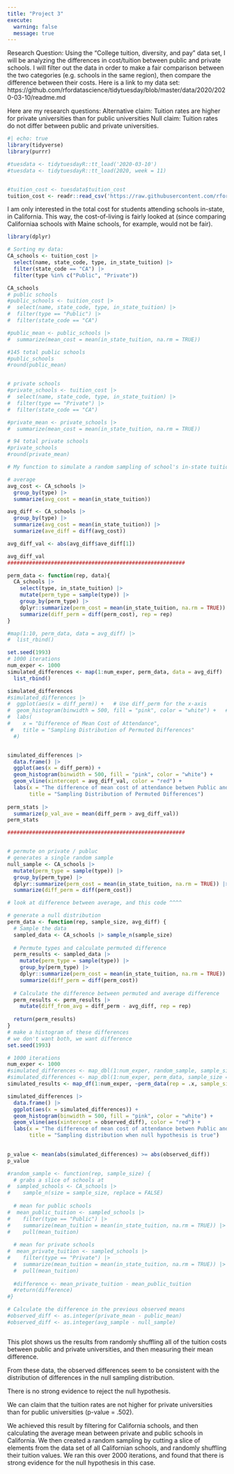 ```yaml
---
title: "Project 3"
execute: 
  warning: false
  message: true
---
```


Research Question: 
Using the "College tuition, diversity, and pay" data set, I will be analyzing the differences in cost/tuition between public and private schools. I will filter out the data in order to make a fair comparison between the two categories (e.g. schools in the same region), then compare the difference between their costs. 
Here is a link to my data set: https://github.com/rfordatascience/tidytuesday/blob/master/data/2020/2020-03-10/readme.md

Here are my research questions:
Alternative claim: Tuition rates are higher for private universities than for public universities 
Null claim: Tuition rates do not differ between public and private universities.

```r
#| echo: true
library(tidyverse)
library(purrr)

#tuesdata <- tidytuesdayR::tt_load('2020-03-10')
#tuesdata <- tidytuesdayR::tt_load(2020, week = 11)


#tuition_cost <- tuesdata$tuition_cost
tuition_cost <- readr::read_csv('https://raw.githubusercontent.com/rfordatascience/tidytuesday/main/data/2020/2020-03-10/tuition_cost.csv')
```
I am only interested in the total cost for students attending schools in-state, in California. This way, the cost-of-living is fairly looked at (since comparing Californiaa schools with Maine schools, for example, would not be fair). 
```r
library(dplyr)

# Sorting my data:
CA_schools <- tuition_cost |>
  select(name, state_code, type, in_state_tuition) |>
  filter(state_code == "CA") |>
  filter(type %in% c("Public", "Private"))

CA_schools 
# public schools
#public_schools <- tuition_cost |>
#  select(name, state_code, type, in_state_tuition) |>
#  filter(type == "Public") |>
#  filter(state_code == "CA")

#public_mean <- public_schools |>
#  summarize(mean_cost = mean(in_state_tuition, na.rm = TRUE))

#145 total public schools
#public_schools
#round(public_mean)


# private schools
#private_schools <- tuition_cost |>
#  select(name, state_code, type, in_state_tuition) |>
#  filter(type == "Private") |>
#  filter(state_code == "CA") 

#private_mean <- private_schools |>
#  summarize(mean_cost = mean(in_state_tuition, na.rm = TRUE))

# 94 total private schools
#private_schools
#round(private_mean)
```

```r
# My function to simulate a random sampling of school's in-state tuition

# average
avg_cost <- CA_schools |>
  group_by(type) |>
  summarize(avg_cost = mean(in_state_tuition))

avg_diff <- CA_schools |> 
  group_by(type) |> 
  summarize(avg_cost = mean(in_state_tuition)) |> 
  summarize(ave_diff = diff(avg_cost))

avg_diff_val <- abs(avg_diff$ave_diff[1])

avg_diff_val
#########################################################

perm_data <- function(rep, data){
  CA_schools |>
    select(type, in_state_tuition) |> 
    mutate(perm_type = sample(type)) |> 
    group_by(perm_type) |> 
    dplyr::summarize(perm_cost = mean(in_state_tuition, na.rm = TRUE)) |>
    summarize(diff_perm = diff(perm_cost), rep = rep)
}

#map(1:10, perm_data, data = avg_diff) |> 
#  list_rbind()

set.seed(1993)
# 1000 iterations
num_exper <- 1000
simulated_differences <- map(1:num_exper, perm_data, data = avg_diff) |> 
  list_rbind()

simulated_differences
#simulated_differences |>
#  ggplot(aes(x = diff_perm)) +   # Use diff_perm for the x-axis
#  geom_histogram(binwidth = 500, fill = "pink", color = "white") +   # Customize histogram
#  labs(
#    x = "Difference of Mean Cost of Attendance",
 #   title = "Sampling Distribution of Permuted Differences"
  #)


simulated_differences |> 
  data.frame() |> 
  ggplot(aes(x = diff_perm)) + 
  geom_histogram(binwidth = 500, fill = "pink", color = "white") + 
  geom_vline(xintercept = avg_diff_val, color = "red") + 
  labs(x = "The difference of mean cost of attendance betwen Public and Private Universities",
       title = "Sampling Distribution of Permuted Differences")
  
perm_stats |> 
  summarize(p_val_ave = mean(diff_perm > avg_diff_val))
perm_stats

#########################################################


# permute on private / publuc
# generates a single random sample
null_sample <- CA_schools |>
  mutate(perm_type = sample(type)) |>
  group_by(perm_type) |>
  dplyr::summarize(perm_cost = mean(in_state_tuition, na.rm = TRUE)) |>
  summarize(diff_perm = diff(perm_cost))

# look at difference between average, and this code ^^^^

# generate a null distribution
perm_data <- function(rep, sample_size, avg_diff) {
  # Sample the data
  sampled_data <- CA_schools |> sample_n(sample_size)
  
  # Permute types and calculate permuted difference
  perm_results <- sampled_data |>
    mutate(perm_type = sample(type)) |>
    group_by(perm_type) |>
    dplyr::summarize(perm_cost = mean(in_state_tuition, na.rm = TRUE)) |>
    summarize(diff_perm = diff(perm_cost))
  
  # Calculate the difference between permuted and average difference
  perm_results <- perm_results |>
    mutate(diff_from_avg = diff_perm - avg_diff, rep = rep)
  
  return(perm_results)
}
# make a histogram of these differences
# we don't want both, we want difference
set.seed(1993)

# 1000 iterations
num_exper <- 1000
#simulated_differences <- map_dbl(1:num_exper, random_sample, sample_size = 100)
#simulated_differences <- map_dbl(1:num_exper, perm_data, sample_size = 100)
simulated_results <- map_df(1:num_exper, ~perm_data(rep = .x, sample_size = 100, avg_diff = avg_diff))

simulated_differences |> 
  data.frame() |> 
  ggplot(aes(x = simulated_differences)) + 
  geom_histogram(binwidth = 500, fill = "pink", color = "white") + 
  geom_vline(aes(xintercept = observed_diff), color = "red") +
  labs(x = "The difference of mean cost of attendance betwen Public and Private Universities",
       title = "Sampling distribution when null hypothesis is true")
  

p_value <- mean(abs(simulated_differences) >= abs(observed_diff))
p_value

#random_sample <- function(rep, sample_size) {
  # grabs a slice of schools at 
#  sampled_schools <- CA_schools |>
#    sample_n(size = sample_size, replace = FALSE)
  
  # mean for public schools
#  mean_public_tuition <- sampled_schools |>
#    filter(type == "Public") |>
#    summarize(mean_tuition = mean(in_state_tuition, na.rm = TRUE)) |>
#    pull(mean_tuition)
  
  # mean for private schools
#  mean_private_tuition <- sampled_schools |>
#    filter(type == "Private") |>
  #  summarize(mean_tuition = mean(in_state_tuition, na.rm = TRUE)) |>
  #  pull(mean_tuition)
  
  #difference <- mean_private_tuition - mean_public_tuition
  #return(difference)
#}

# Calculate the difference in the previous observed means
#observed_diff <- as.integer(private_mean - public_mean) 
#observed_diff <- as.integer(avg_sample - null_sample) 



```
This plot shows us the results from randomly shuffling all of the tuition costs between public and private universities, and then measuring their mean difference.

From these data, the observed differences seem to be consistent with the distribution of differences in the null sampling distribution.

There is no strong evidence to reject the null hypothesis.

We can claim that the tuition rates are not higher for private universities than for public universities (p-value = .502).

We achieved this result by filtering for California schools, and then calculating the average mean between private and public schools in California. We then created a random sampling by cutting a slice of elements from the data set of all Californian schools, and randomly shuffling their tuition values. We ran this over 2000 iterations, and found that there is strong evidence for the null hypothesis in this case.


